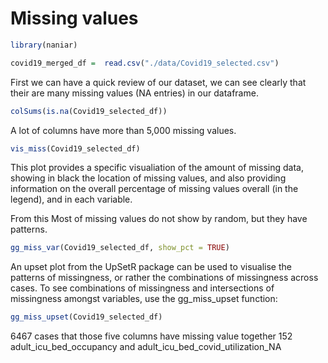 # Missing values
```r
library(naniar)
```
```r
covid19_merged_df =  read.csv("./data/Covid19_selected.csv")
```
First we can have a quick review of our dataset, we can see clearly that their are many missing values (NA entries) in our dataframe.

```r
colSums(is.na(Covid19_selected_df))
```
A lot of columns have more than 5,000 missing values.

```r
vis_miss(Covid19_selected_df)
```
This plot provides a specific visualiation of the amount of missing data, showing in black the location of missing values, and also providing information on the overall percentage of missing values overall (in the legend), and in each variable.

From this Most of missing values do not show by random, but they have patterns.

```r
gg_miss_var(Covid19_selected_df, show_pct = TRUE)
```


An upset plot from the UpSetR package can be used to visualise the patterns of missingness, or rather the combinations of missingness across cases. To see combinations of missingness and intersections of missingness amongst variables, use the gg_miss_upset function:

```r
gg_miss_upset(Covid19_selected_df)
```
6467 cases that those five columns have missing value together
152 adult_icu_bed_occupancy and adult_icu_bed_covid_utilization_NA



